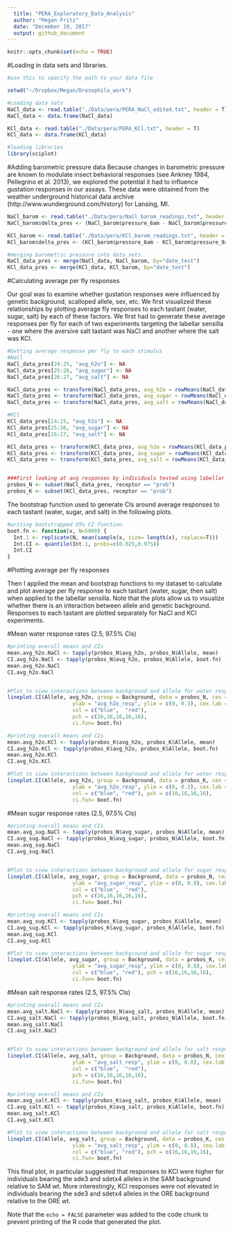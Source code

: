 ```yaml
---
  title: "PERA_Exploratory_Data_Analysis"
  author: "Megan Fritz"
  date: "December 19, 2017"
  output: github_document
---
```

  
  ```r
knitr::opts_chunk$set(echo = TRUE)
```

#Loading in data sets and libraries.

```r

#use this to specify the path to your data file

setwd("~/Dropbox/Megan/Drosophila_work") 

#Loading data sets
NaCl_data <- read.table("./Data/pera/PERA_NaCl_edited.txt", header = T)
NaCl_data <- data.frame(NaCl_data)

KCl_data <- read.table("./Data/pera/PERA_KCl.txt", header = T)
KCl_data <- data.frame(KCl_data)

#loading libraries
library(sciplot)

```

#Adding barometric pressure data
Because changes in barometric pressure are known to modulate insect behavioral responses (see Ankney 1984, Pellegrino et al. 2013), we explored the potential it had to influence gustation responses in our assays.  These data were obtained from the weather underground historical data archive (http://www.wunderground.com/history) for Lansing, MI.

```r

NaCl_barom <- read.table("./Data/pera/NaCl_barom_readings.txt", header = T)
NaCl_barom$delta_pres <- (NaCl_barom$pressure_6am - NaCl_barom$pressure_9am)

KCl_barom <- read.table("./Data/pera/KCl_barom_readings.txt", header = T)
KCl_barom$delta_pres <- (KCl_barom$pressure_6am - KCl_barom$pressure_9am)

#merging barometric pressure into data sets.
NaCl_data_pres <- merge(NaCl_data, NaCl_barom, by="date_test")
KCl_data_pres <- merge(KCl_data, KCl_barom, by="date_test")

```


#Calculating average per fly responses

Our goal was to examine whether gustation responses were influenced by genetic background, scalloped allele, sex, etc.  We first visualized these relationships by plotting average fly responses to each tastant (water, sugar, salt) by each of these factors.  We first had to generate these average responses per fly for each of two experiments targeting the labellar sensilla - one where the aversive salt tastant was NaCl and another where the salt was KCl.

```r

#Getting average response per fly to each stimulus
#NaCl
NaCl_data_pres[24:25, "avg_h2o"] <- NA
NaCl_data_pres[25:26, "avg_sugar"] <- NA
NaCl_data_pres[26:27, "avg_salt"] <- NA

NaCl_data_pres <- transform(NaCl_data_pres, avg_h2o = rowMeans(NaCl_data_pres[, c(7, 10, 13)], na.rm = TRUE))
NaCl_data_pres <- transform(NaCl_data_pres, avg_sugar = rowMeans(NaCl_data_pres[, c(8,11)], na.rm = TRUE))
NaCl_data_pres <- transform(NaCl_data_pres, avg_salt = rowMeans(NaCl_data_pres[, c(9,12)], na.rm = TRUE))

#KCl
KCl_data_pres[24:25, "avg_h2o"] <- NA
KCl_data_pres[25:26, "avg_sugar"] <- NA
KCl_data_pres[26:27, "avg_salt"] <- NA

KCl_data_pres <- transform(KCl_data_pres, avg_h2o = rowMeans(KCl_data_pres[, c(7, 10, 13)], na.rm = TRUE))
KCl_data_pres <- transform(KCl_data_pres, avg_sugar = rowMeans(KCl_data_pres[, c(8,11)], na.rm = TRUE))
KCl_data_pres <- transform(KCl_data_pres, avg_salt = rowMeans(KCl_data_pres[, c(9,12)], na.rm = TRUE))


###First looking at avg responses by individuals tested using labellar receptors
probos_N <- subset(NaCl_data_pres, receptor == "prob")  
probos_K <- subset(KCl_data_pres, receptor == "prob")

```

The bootstrap function used to generate CIs around average responses to each tastant (water, sugar, and salt) in the following plots.

```r

#writing bootstrapped 95% CI function
boot.fn <- function(x, N=5000) {
  Int.1 <- replicate(N, mean(sample(x, size= length(x), replace=T)))
  Int.CI <- quantile(Int.1, probs=c(0.025,0.975))
  Int.CI
}
```

#Plotting average per fly responses

Then I applied the mean and bootstrap functions to my dataset to calculate and plot average per fly response to each tastant (water, sugar, then salt) when applied to the labellar sensilla. Note that the plots allow us to visualize whether there is an interaction between allele and genetic background.  Responses to each tastant are plotted separately for NaCl and KCl experiments.


#Mean water response rates (2.5, 97.5% CIs)
```r
#printing overall means and CIs
mean.avg_h2o.NaCl <- tapply(probos_N$avg_h2o, probos_N$Allele, mean)
CI.avg_h2o.NaCl <- tapply(probos_N$avg_h2o, probos_N$Allele, boot.fn)
mean.avg_h2o.NaCl
CI.avg_h2o.NaCl


#Plot to view interactions between background and allele for water responses in NaCl assay
lineplot.CI(Allele, avg_h2o, group = Background, data = probos_N, cex = 1.5, xlab = "Allele", 
                     ylab = "avg_h2o_resp", ylim = c(0, 0.3), cex.lab = 1.5, 
                     col = c("blue",  "red"), 
                     pch = c(16,16,16,16,16),
                     ci.fun= boot.fn)

#printing overall means and CIs
mean.avg_h2o.KCl <- tapply(probos_K$avg_h2o, probos_K$Allele, mean)
CI.avg_h2o.KCl <- tapply(probos_K$avg_h2o, probos_K$Allele, boot.fn)
mean.avg_h2o.KCl
CI.avg_h2o.KCl

#Plot to view interactions between background and allele for water responses in KCl assay
lineplot.CI(Allele, avg_h2o, group = Background, data = probos_K, cex = 1.5, xlab = "Allele", 
                     ylab = "avg_h2o_resp", ylim = c(0, 0.3), cex.lab = 1.5, 
                     col = c("blue", "red"), pch = c(16,16,16,16),
                     ci.fun= boot.fn)


```


#Mean sugar response rates (2.5, 97.5% CIs)
```r

#printing overall means and CIs
mean.avg_sug.NaCl <- tapply(probos_N$avg_sugar, probos_N$Allele, mean)
CI.avg_sug.NaCl <- tapply(probos_N$avg_sugar, probos_N$Allele, boot.fn)
mean.avg_sug.NaCl
CI.avg_sug.NaCl


#Plot to view interactions between background and allele for sugar responses in NaCl assay
lineplot.CI(Allele, avg_sugar, group = Background, data = probos_N, cex = 1.5, xlab = "Allele", 
                     ylab = "avg_sugar_resp", ylim = c(0, 0.8), cex.lab = 1.5, 
                     col = c("blue",  "red"), 
                     pch = c(16,16,16,16,16),
                     ci.fun= boot.fn)

#printing overall means and CIs
mean.avg_sug.KCl <- tapply(probos_K$avg_sugar, probos_K$Allele, mean)
CI.avg_sug.KCl <- tapply(probos_K$avg_sugar, probos_K$Allele, boot.fn)
mean.avg_sug.KCl
CI.avg_sug.KCl

#Plot to view interactions between background and allele for sugar responses in KCl assay
lineplot.CI(Allele, avg_sugar, group = Background, data = probos_K, cex = 1.5, xlab = "Allele", 
                     ylab = "avg_sugar_resp", ylim = c(0, 0.8), cex.lab = 1.5, 
                     col = c("blue", "red"), pch = c(16,16,16,16),
                     ci.fun= boot.fn)


```

#Mean salt response rates (2.5, 97.5% CIs)
```r

#printing overall means and CIs
mean.avg_salt.NaCl <- tapply(probos_N$avg_salt, probos_N$Allele, mean)
CI.avg_salt.NaCl <- tapply(probos_N$avg_salt, probos_N$Allele, boot.fn)
mean.avg_salt.NaCl
CI.avg_salt.NaCl


#Plot to view interactions between background and allele for salt responses in NaCl assay
lineplot.CI(Allele, avg_salt, group = Background, data = probos_N, cex = 1.5, xlab = "Allele", 
                     ylab = "avg_salt_resp", ylim = c(0, 0.8), cex.lab = 1.5, 
                     col = c("blue",  "red"), 
                     pch = c(16,16,16,16,16),
                     ci.fun= boot.fn)

#printing overall means and CIs
mean.avg_salt.KCl <- tapply(probos_K$avg_salt, probos_K$Allele, mean)
CI.avg_salt.KCl <- tapply(probos_K$avg_salt, probos_K$Allele, boot.fn)
mean.avg_salt.KCl
CI.avg_salt.KCl

#Plot to view interactions between background and allele for salt responses in KCl assay
lineplot.CI(Allele, avg_salt, group = Background, data = probos_K, cex = 1.5, xlab = "Allele", 
                     ylab = "avg_salt_resp", ylim = c(0, 0.8), cex.lab = 1.5, 
                     col = c("blue", "red"), pch = c(16,16,16,16),
                     ci.fun= boot.fn)


```

This final plot, in particular suggested that responses to KCl were higher for individuals bearing the sde3 and sdetx4 alleles in the SAM background relative to SAM wt.  More interestingly, KCl responses were not elevated in individuals bearing the sde3 and sdetx4 alleles in the ORE background relative to the ORE wt.


Note that the `echo = FALSE` parameter was added to the code chunk to prevent printing of the R code that generated the plot.
